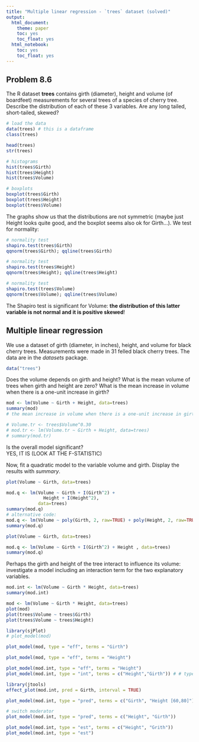 ```yaml
---
title: "Multiple linear regression - `trees` dataset (solved)"
output: 
  html_document: 
    theme: paper
    toc: yes
    toc_float: yes
  html_notebook: 
    toc: yes
    toc_float: yes
---
```



## Problem 8.6

The R dataset **trees** contains girth (diameter), height and volume (of boardfeet) measurements for several trees of a species of cherry tree. Describe the distribution of each of these 3 variables. Are any long tailed, short-tailed, skewed?

```r
# load the data
data(trees) # this is a dataframe
class(trees)
```

```r
head(trees)
str(trees)
```


```r
# histograms
hist(trees$Girth)
hist(trees$Height)
hist(trees$Volume)
```


```r
# boxplots
boxplot(trees$Girth)
boxplot(trees$Height)
boxplot(trees$Volume)
```

The graphs show us that the distributions are not symmetric (maybe just Height looks quite good, and the boxplot seems also ok for Girth...). We test for normality:

```r
# normality test
shapiro.test(trees$Girth)
qqnorm(trees$Girth); qqline(trees$Girth)
```

```r
# normality test
shapiro.test(trees$Height)
qqnorm(trees$Height); qqline(trees$Height)
```

```r
# normality test
shapiro.test(trees$Volume)
qqnorm(trees$Volume); qqline(trees$Volume)
```


The Shapiro test is significant for Volume: **the distribution of this latter variable is not normal and it is positive skewed**!


## Multiple linear regression

We use a dataset of girth (diameter, in inches), height, and volume for black cherry trees. Measurements were made in 31 felled black cherry trees. The data are in the *datasets* package.

```r

data("trees")

```

Does the volume depends on girth and height? What is the mean volume of trees when girth and height are zero? What is the mean increase in volume when there is a one-unit increase in girth?

```r

mod <- lm(Volume ~ Girth + Height, data=trees)
summary(mod)
# the mean increase in volume when there is a one-unit increase in girth is 4.7

# Volume.tr <- trees$Volume^0.30
# mod.tr <- lm(Volume.tr ~ Girth + Height, data=trees)
# summary(mod.tr)


```

Is the overall model significant?   
YES, IT IS (LOOK AT THE F-STATISTIC)

Now, fit a quadratic model to the variable volume and girth. Display the results with *summary*.

```r

plot(Volume ~ Girth, data=trees)

mod.q <- lm(Volume ~ Girth + I(Girth^2) + 
              Height + I(Height^2),
            data=trees)
summary(mod.q)
# alternative code:
mod.q <- lm(Volume ~ poly(Girth, 2, raw=TRUE) + poly(Height, 2, raw=TRUE), data=trees)
summary(mod.q)

```


```r

plot(Volume ~ Girth, data=trees)

mod.q <- lm(Volume ~ Girth + I(Girth^2) + Height , data=trees)
summary(mod.q)
```

Perhaps the girth and height of the tree interact to influence its volume: investigate a model including an interaction term for the two explanatory variables.

```r

mod.int <- lm(Volume ~ Girth * Height, data=trees)
summary(mod.int)

```


```r

mod <- lm(Volume ~ Girth * Height, data=trees)
plot(mod)
plot(trees$Volume ~ trees$Girth)
plot(trees$Volume ~ trees$Height)

```

```r
library(sjPlot)
# plot_model(mod)
```

```r
plot_model(mod, type = "eff", terms = "Girth")
```

```r
plot_model(mod, type = "eff", terms = "Height")
```


```r
plot_model(mod.int, type = "eff", terms = "Height")
plot_model(mod.int, type = "int", terms = c("Height","Girth")) # # type = "int" automatically selects groups for continuous moderator variables

library(jtools)
effect_plot(mod.int, pred = Girth, interval = TRUE)
```


```r
plot_model(mod.int, type = "pred", terms = c("Girth", "Height [60,80]"))
```


```r
# switch moderator
plot_model(mod.int, type = "pred", terms = c("Height", "Girth"))
```

```r
plot_model(mod.int, type = "est", terms = c("Height", "Grith"))
plot_model(mod.int, type = "est")
```


